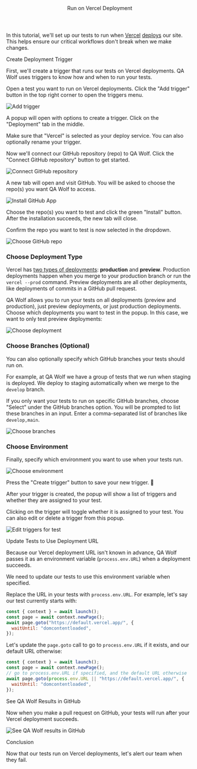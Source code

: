 

<Layout>

<Header>Run on Vercel Deployment</Header>

In this tutorial, we'll set up our tests to run when <a href="https://vercel.com/" target="_blank">Vercel</a> <a href="https://vercel.com/docs/platform/deployments" target="_blank">deploys</a> our site. This helps ensure our critical workflows don't break when we make changes.

<SubHeader>Create Deployment Trigger</SubHeader>

First, we'll create a trigger that runs our tests on Vercel deployments. QA Wolf uses triggers to know how and when to run your tests.

Open a test you want to run on Vercel deployments. Click the "Add trigger" button in the top right corner to open the triggers menu.

<Image
  alt="Add trigger"
  height={221}
  src="/docs/run-on-schedule/add-trigger.png"
  width={1600}
/>

A popup will open with options to create a trigger. Click on the "Deployment" tab in the middle.

Make sure that "Vercel" is selected as your deploy service. You can also optionally rename your trigger.

Now we'll connect our GitHub repository (repo) to QA Wolf. Click the "Connect GitHub repository" button to get started.

<Image
  alt="Connect GitHub repository"
  height={482}
  src="/docs/run-on-vercel-deployment/github-repo.png"
  width={600}
/>

A new tab will open and visit GitHub. You will be asked to choose the repo(s) you want QA Wolf to access.

<Image
  alt="Install GitHub App"
  height={528}
  src="/docs/run-on-netlify-deployment/install-github-app.png"
  width={400}
/>

Choose the repo(s) you want to test and click the green "Install" button. After the installation succeeds, the new tab will close.

Confirm the repo you want to test is now selected in the dropdown.

<Image
  alt="Choose GitHub repo"
  height={332}
  src="/docs/run-on-vercel-deployment/choose-repo.png"
  width={974}
/>

### Choose Deployment Type

Vercel has <a href="https://vercel.com/docs/platform/deployments#deployment-types" target="\_blank">two types of deployments</a>: **production** and **preview**. Production deployments happen when you merge to your production branch or run the `vercel --prod` command. Preview deployments are all other deployments, like deployments of commits in a GitHub pull request.

QA Wolf allows you to run your tests on all deployments (preview and production), just preview deployments, or just production deployments. Choose which deployments you want to test in the popup. In this case, we want to only test preview deployments:

<Image
  alt="Choose deployment"
  height={148}
  src="/docs/run-on-vercel-deployment/choose-deployment.png"
  width={976}
/>

### Choose Branches (Optional)

You can also optionally specify which GitHub branches your tests should run on.

For example, at QA Wolf we have a group of tests that we run when staging is deployed. We deploy to staging automatically when we merge to the `develop` branch.

If you only want your tests to run on specific GitHub branches, choose "Select" under the GitHub branches option. You will be prompted to list these branches in an input. Enter a comma-separated list of branches like `develop,main`.

<Image
  alt="Choose branches"
  height={156}
  src="/docs/run-on-vercel-deployment/choose-branches.png"
  width={976}
/>

### Choose Environment

Finally, specify which <Link href="use-environment-variables">environment</Link> you want to use when your tests run.

<Image
  alt="Choose environment"
  height={322}
  src="/docs/run-on-vercel-deployment/choose-environment.png"
  width={978}
/>

Press the "Create trigger" button to save your new trigger. 🎉

After your trigger is created, the popup will show a list of triggers and whether they are assigned to your test.

Clicking on the trigger will toggle whether it is assigned to your test. You can also edit or delete a trigger from this popup.

<Image
  alt="Edit triggers for test"
  height={498}
  src="/docs/run-on-vercel-deployment/edit-triggers.png"
  width={978}
/>

<SubHeader>Update Tests to Use Deployment URL</SubHeader>

Because our Vercel deployment URL isn't known in advance, QA Wolf passes it as an <Link href="use-environment-variables">environment variable</Link> (`process.env.URL`) when a deployment succeeds.

We need to update our tests to use this environment variable when specified.

Replace the URL in your tests with `process.env.URL`. For example, let's say our test currently starts with:

```js
const { context } = await launch();
const page = await context.newPage();
await page.goto("https://default.vercel.app/", {
  waitUntil: "domcontentloaded",
});
```

Let's update the `page.goto` call to go to `process.env.URL` if it exists, and our default URL otherwise:

```js
const { context } = await launch();
const page = await context.newPage();
// go to process.env.URL if specified, and the default URL otherwise
await page.goto(process.env.URL || "https://default.vercel.app/", {
  waitUntil: "domcontentloaded",
});
```

<SubHeader>See QA Wolf Results in GitHub</SubHeader>

Now when you make a pull request on GitHub, your tests will run after your Vercel deployment succeeds.

<Image
  alt="See QA Wolf results in GitHub"
  height={403}
  src="/docs/run-on-vercel-deployment/github-checks.png"
  width={1200}
/>

<SubHeader>Conclusion</SubHeader>

Now that our tests run on Vercel deployments, let's <Link href="send-slack-alerts">alert our team</Link> when they fail.

</Layout>
